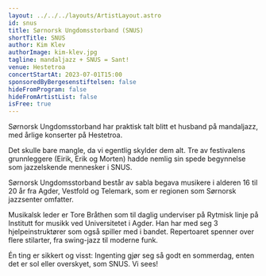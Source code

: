 ```yaml
---
layout: ../../../layouts/ArtistLayout.astro
id: snus
title: Sørnorsk Ungdomsstorband (SNUS)
shortTitle: SNUS
author: Kim Klev
authorImage: kim-klev.jpg
tagline: mandaljazz + SNUS = Sant!
venue: Hestetroa
concertStartAt: 2023-07-01T15:00
sponsoredByBergesenstiftelsen: false
hideFromProgram: false
hideFromArtistList: false
isFree: true
---
```


Sørnorsk Ungdomsstorband har praktisk talt blitt et husband på mandaljazz, med årlige konserter på Hestetroa.

Det skulle bare mangle, da vi egentlig skylder dem alt. Tre av festivalens grunnleggere (Eirik, Erik og Morten) hadde nemlig sin spede begynnelse som jazzelskende mennesker i SNUS.

Sørnorsk Ungdomsstorband består av sabla begava musikere i alderen 16 til 20 år fra Agder, Vestfold og Telemark, som er regionen som Sørnorsk jazzsenter omfatter.

Musikalsk leder er Tore Bråthen som til daglig underviser på Rytmisk linje på Institutt for musikk ved Universitetet i Agder. Han har med seg 3 hjelpeinstruktører som også spiller med i bandet. Repertoaret spenner over flere stilarter, fra swing-jazz til moderne funk.

Én ting er sikkert og visst: Ingenting gjør seg så godt en sommerdag, enten det er sol eller overskyet, som SNUS. Vi sees!
